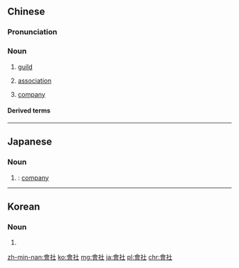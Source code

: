 {{also|会社}}
==Chinese==
{{zh-forms|s=会社}}

===Pronunciation===
{{zh-pron
|m=huìshè
|c=wui6 se5
|mn=hōe-siā
|h=pfs=fi-sa
|cat=n
}}

===Noun===
{{zh-noun}}

# {{lb|zh|history}} [[guild]]
# [[association]]
# {{lb|zh|Japanese|or|Korean}} [[company]]

====Derived terms====
{{zh-der|株式會社|結宗會社}}

----

==Japanese==
{{ja-kanjitab|かい|しゃ|yomi=on}}

===Noun===
{{ja-noun|shin=会社|かいしゃ}}

# {{kyujitai spelling of|会社|lang=ja}}: [[company]]

----

==Korean==
{{ko-hanjatab}}

===Noun===
{{ko-noun|hj|hangeul=회사}}

# {{hanja form of|회사|[[company]]}}

[[zh-min-nan:會社]]
[[ko:會社]]
[[mg:會社]]
[[ja:會社]]
[[pl:會社]]
[[chr:會社]]
